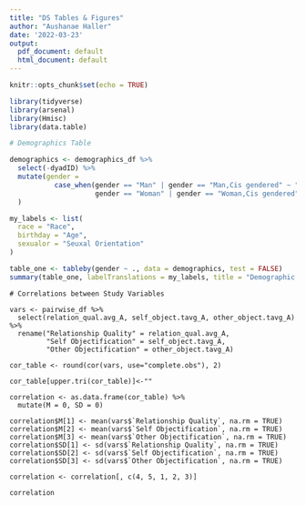 ```yaml
---
title: "DS Tables & Figures"
author: "Aushanae Haller"
date: '2022-03-23'
output:
  pdf_document: default
  html_document: default
---
```


```r
knitr::opts_chunk$set(echo = TRUE)
```

```r
library(tidyverse)
library(arsenal)
library(Hmisc)
library(data.table)
```


```r
# Demographics Table

demographics <- demographics_df %>%
  select(-dyadID) %>% 
  mutate(gender =
           case_when(gender == "Man" | gender == "Man,Cis gendered" ~ "Man",
                     gender == "Woman" | gender == "Woman,Cis gendered" ~ "Woman")
  )

my_labels <- list(
  race = "Race",
  birthday = "Age",
  sexualor = "Seuxal Orientation"
)

table_one <- tableby(gender ~ ., data = demographics, test = FALSE) 
summary(table_one, labelTranslations = my_labels, title = "Demographic Data") 
```


```corr
# Correlations between Study Variables

vars <- pairwise_df %>% 
  select(relation_qual.avg_A, self_object.tavg_A, other_object.tavg_A) %>% 
  rename("Relationship Quality" = relation_qual.avg_A,
         "Self Objectification" = self_object.tavg_A,
         "Other Objectification" = other_object.tavg_A)

cor_table <- round(cor(vars, use="complete.obs"), 2)

cor_table[upper.tri(cor_table)]<-""

correlation <- as.data.frame(cor_table) %>% 
  mutate(M = 0, SD = 0)

correlation$M[1] <- mean(vars$`Relationship Quality`, na.rm = TRUE)
correlation$M[2] <- mean(vars$`Self Objectification`, na.rm = TRUE)
correlation$M[3] <- mean(vars$`Other Objectification`, na.rm = TRUE)
correlation$SD[1] <- sd(vars$`Relationship Quality`, na.rm = TRUE)
correlation$SD[2] <- sd(vars$`Self Objectification`, na.rm = TRUE)
correlation$SD[3] <- sd(vars$`Other Objectification`, na.rm = TRUE)

correlation <- correlation[, c(4, 5, 1, 2, 3)]

correlation
```

